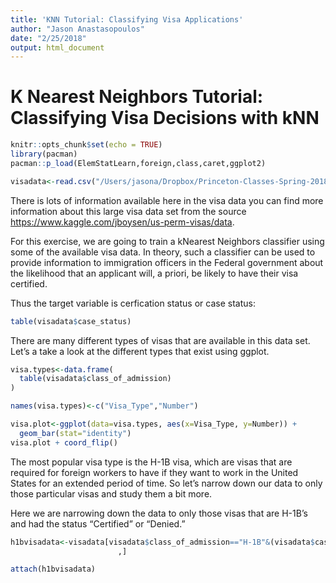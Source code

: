 ```yaml
---
title: 'KNN Tutorial: Classifying Visa Applications'
author: "Jason Anastasopoulos"
date: "2/25/2018"
output: html_document
---
```


# K Nearest Neighbors Tutorial: Classifying Visa Decisions with kNN


```r
knitr::opts_chunk$set(echo = TRUE)
library(pacman)
pacman::p_load(ElemStatLearn,foreign,class,caret,ggplot2)

visadata<-read.csv("/Users/jasona/Dropbox/Princeton-Classes-Spring-2018/Applied Machine Learning/WWS586A-Machine-Learning-Policy-Analysis/Data/us_perm_visas.csv")
```

There is lots of information available here in the visa data you can find more information about this large visa data set from the source [https://www.kaggle.com/jboysen/us-perm-visas/data](Visa Application Data).

For this exercise, we are going to train a kNearest Neighbors classifier using some of the available visa data. In theory, such a classifier can be used to provide information to immigration officers in the Federal government about the likelihood that an applicant will, a priori, be likely to have their visa certified. 

Thus the target variable is cerfication status or case status:
```r
table(visadata$case_status)
```


There are many different types of visas that are available in this data set. Let's a take a look at the different types that exist using ggplot.

```r
visa.types<-data.frame(
  table(visadata$class_of_admission)
)

names(visa.types)<-c("Visa_Type","Number")

visa.plot<-ggplot(data=visa.types, aes(x=Visa_Type, y=Number)) +
  geom_bar(stat="identity")
visa.plot + coord_flip()
```


The most popular visa type is the H-1B visa, which are visas that are required for foreign workers to have if they want to work in the United States for an extended period of time. So let's narrow down our data to only those particular visas and study them a bit more.

Here we are narrowing down the data to only those visas that are H-1B's and had the status "Certified" or "Denied."

```r
h1bvisadata<-visadata[visadata$class_of_admission=="H-1B"&(visadata$case_status=="Certified"|visadata$case_status=="Denied")
                        ,]

attach(h1bvisadata)
```






